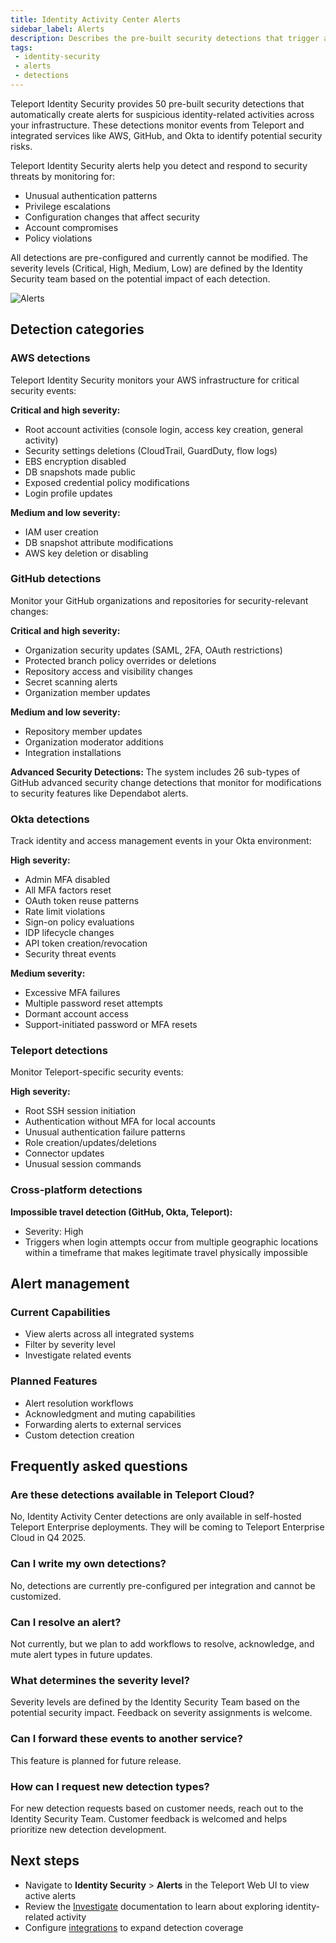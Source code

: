 ```yaml
---
title: Identity Activity Center Alerts
sidebar_label: Alerts
description: Describes the pre-built security detections that trigger alerts in Teleport Identity Activity Center.
tags:
 - identity-security
 - alerts
 - detections
---
```


Teleport Identity Security provides 50 pre-built security detections that automatically create alerts for suspicious identity-related activities across your infrastructure. These detections monitor events from Teleport and integrated services like AWS, GitHub, and Okta to identify potential security risks.

Teleport Identity Security alerts help you detect and respond to security threats by monitoring for:
- Unusual authentication patterns
- Privilege escalations
- Configuration changes that affect security
- Account compromises
- Policy violations

All detections are pre-configured and currently cannot be modified. The severity levels (Critical, High, Medium, Low) are defined by the Identity Security team based on the potential impact of each detection.

![Alerts](../../../img/access-graph/alerts.png)


## Detection categories

### AWS detections

Teleport Identity Security monitors your AWS infrastructure for critical security events:

**Critical and high severity:**
- Root account activities (console login, access key creation, general activity)
- Security settings deletions (CloudTrail, GuardDuty, flow logs)
- EBS encryption disabled
- DB snapshots made public
- Exposed credential policy modifications
- Login profile updates

**Medium and low severity:**
- IAM user creation
- DB snapshot attribute modifications
- AWS key deletion or disabling

### GitHub detections

Monitor your GitHub organizations and repositories for security-relevant changes:

**Critical and high severity:**
- Organization security updates (SAML, 2FA, OAuth restrictions)
- Protected branch policy overrides or deletions
- Repository access and visibility changes
- Secret scanning alerts
- Organization member updates

**Medium and low severity:**
- Repository member updates
- Organization moderator additions
- Integration installations

**Advanced Security Detections:**
The system includes 26 sub-types of GitHub advanced security change detections that monitor for modifications to security features like Dependabot alerts.

### Okta detections

Track identity and access management events in your Okta environment:

**High severity:**
- Admin MFA disabled
- All MFA factors reset
- OAuth token reuse patterns
- Rate limit violations
- Sign-on policy evaluations
- IDP lifecycle changes
- API token creation/revocation
- Security threat events

**Medium severity:**
- Excessive MFA failures
- Multiple password reset attempts
- Dormant account access
- Support-initiated password or MFA resets

### Teleport detections

Monitor Teleport-specific security events:

**High severity:**
- Root SSH session initiation
- Authentication without MFA for local accounts
- Unusual authentication failure patterns
- Role creation/updates/deletions
- Connector updates
- Unusual session commands

### Cross-platform detections

**Impossible travel detection (GitHub, Okta, Teleport):**
- Severity: High
- Triggers when login attempts occur from multiple geographic locations within a timeframe that makes legitimate travel physically impossible

## Alert management

### Current Capabilities
- View alerts across all integrated systems
- Filter by severity level
- Investigate related events

### Planned Features
- Alert resolution workflows
- Acknowledgment and muting capabilities
- Forwarding alerts to external services 
- Custom detection creation

## Frequently asked questions

### Are these detections available in Teleport Cloud?
No, Identity Activity Center detections are only available in self-hosted Teleport Enterprise deployments. They will be coming to Teleport Enterprise Cloud in Q4 2025.

### Can I write my own detections?
No, detections are currently pre-configured per integration and cannot be customized.

### Can I resolve an alert?
Not currently, but we plan to add workflows to resolve, acknowledge, and mute alert types in future updates.

### What determines the severity level?
Severity levels are defined by the Identity Security Team based on the potential security impact. Feedback on severity assignments is welcome.

### Can I forward these events to another service?
This feature is planned for future release.

### How can I request new detection types?
For new detection requests based on customer needs, reach out to the Identity Security Team. Customer feedback is welcomed and helps prioritize new detection development.


## Next steps

- Navigate to **Identity Security** > **Alerts** in the Teleport Web UI to view active alerts
- Review the [Investigate](./investigate.mdx) documentation to learn about exploring identity-related activity
- Configure [integrations](../integrations/integrations.mdx) to expand detection coverage